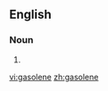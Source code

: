 ==English==

===Noun===
{{en-noun|-}}

# {{alternative spelling of|gasoline}}

[[vi:gasolene]]
[[zh:gasolene]]
